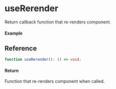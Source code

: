 
<Meta title="Lifecycle/useRerender" component={Example} />

# useRerender

Return callback function that re-renders component.

#### Example

<Canvas>
  <Story story={Example} inline />
</Canvas>

## Reference

```ts
function useRerender(): () => void;
```

#### Return

Function that re-renders component when called.
